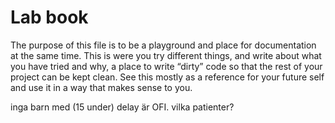 # Lab book

The purpose of this file is to be a playground and place for
documentation at the same time. This is were you try different things,
and write about what you have tried and why, a place to write "dirty"
code so that the rest of your project can be kept clean. See this
mostly as a reference for your future self and use it in a way that
makes sense to you.

inga barn med (15 under)
delay är OFI. vilka patienter?
